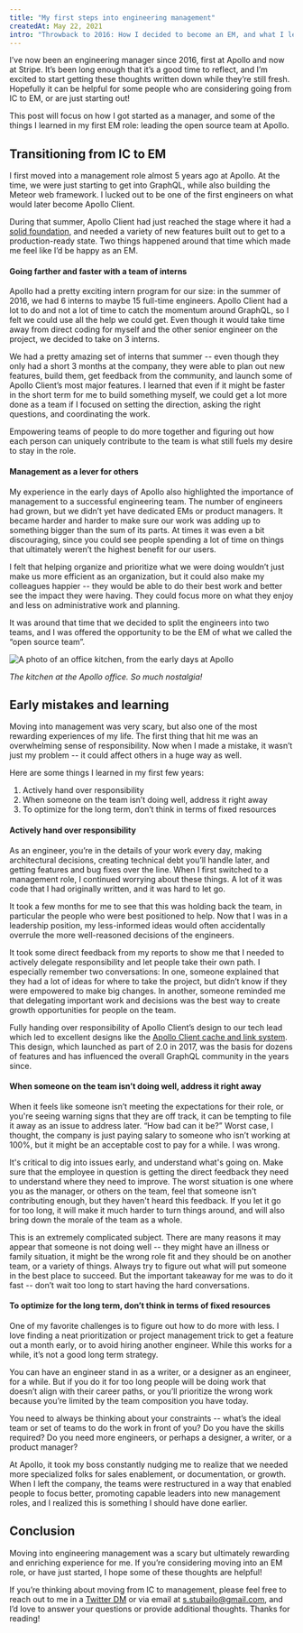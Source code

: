 ```yaml
---
title: "My first steps into engineering management"
createdAt: May 22, 2021
intro: "Throwback to 2016: How I decided to become an EM, and what I learned in the first year"
---
```


I’ve now been an engineering manager since 2016, first at Apollo and now at Stripe. It’s been long enough that it’s a good time to reflect, and I’m excited to start getting these thoughts written down while they’re still fresh. Hopefully it can be helpful for some people who are considering going from IC to EM, or are just starting out!

This post will focus on how I got started as a manager, and some of the things I learned in my first EM role: leading the open source team at Apollo.

## Transitioning from IC to EM

I first moved into a management role almost 5 years ago at Apollo. At the time, we were just starting to get into GraphQL, while also building the Meteor web framework. I lucked out to be one of the first engineers on what would later become Apollo Client.

During that summer, Apollo Client had just reached the stage where it had a [solid foundation](https://www.apollographql.com/blog/apollo-client-graphql-with-react-and-redux-49b35d0f2641/), and needed a variety of new features built out to get to a production-ready state. Two things happened around that time which made me feel like I’d be happy as an EM.

#### Going farther and faster with a team of interns

Apollo had a pretty exciting intern program for our size: in the summer of 2016, we had 6 interns to maybe 15 full-time engineers. Apollo Client had a lot to do and not a lot of time to catch the momentum around GraphQL, so I felt we could use all the help we could get. Even though it would take time away from direct coding for myself and the other senior engineer on the project, we decided to take on 3 interns.

We had a pretty amazing set of interns that summer -- even though they only had a short 3 months at the company, they were able to plan out new features, build them, get feedback from the community, and launch some of Apollo Client’s most major features. I learned that even if it might be faster in the short term for me to build something myself, we could get a lot more done as a team if I focused on setting the direction, asking the right questions, and coordinating the work.

Empowering teams of people to do more together and figuring out how each person can uniquely contribute to the team is what still fuels my desire to stay in the role.

#### Management as a lever for others

My experience in the early days of Apollo also highlighted the importance of management to a successful engineering team. The number of engineers had grown, but we didn’t yet have dedicated EMs or product managers. It became harder and harder to make sure our work was adding up to something bigger than the sum of its parts. At times it was even a bit discouraging, since you could see people spending a lot of time on things that ultimately weren’t the highest benefit for our users.

I felt that helping organize and prioritize what we were doing wouldn’t just make us more efficient as an organization, but it could also make my colleagues happier -- they would be able to do their best work and better see the impact they were having. They could focus more on what they enjoy and less on administrative work and planning.

It was around that time that we decided to split the engineers into two teams, and I was offered the opportunity to be the EM of what we called the “open source team”.

![A photo of an office kitchen, from the early days at Apollo](blog/first-steps-eng-management/office.jpg)

_The kitchen at the Apollo office. So much nostalgia!_

## Early mistakes and learning

Moving into management was very scary, but also one of the most rewarding experiences of my life. The first thing that hit me was an overwhelming sense of responsibility. Now when I made a mistake, it wasn’t just my problem -- it could affect others in a huge way as well.

Here are some things I learned in my first few years:

1. Actively hand over responsibility
2. When someone on the team isn’t doing well, address it right away
3. To optimize for the long term, don’t think in terms of fixed resources

#### Actively hand over responsibility

As an engineer, you’re in the details of your work every day, making architectural decisions, creating technical debt you’ll handle later, and getting features and bug fixes over the line. When I first switched to a management role, I continued worrying about these things. A lot of it was code that I had originally written, and it was hard to let go.

It took a few months for me to see that this was holding back the team, in particular the people who were best positioned to help. Now that I was in a leadership position, my less-informed ideas would often accidentally overrule the more well-reasoned decisions of the engineers.

It took some direct feedback from my reports to show me that I needed to actively delegate responsibility and let people take their own path. I especially remember two conversations: In one, someone explained that they had a lot of ideas for where to take the project, but didn’t know if they were empowered to make big changes. In another, someone reminded me that delegating important work and decisions was the best way to create growth opportunities for people on the team.

Fully handing over responsibility of Apollo Client’s design to our tech lead which led to excellent designs like the [Apollo Client cache and link system](https://www.apollographql.com/blog/apollo-client-2-0-5c8d0affcec7/). This design, which launched as part of 2.0 in 2017, was the basis for dozens of features and has influenced the overall GraphQL community in the years since.

#### When someone on the team isn’t doing well, address it right away

When it feels like someone isn’t meeting the expectations for their role, or you're seeing warning signs that they are off track, it can be tempting to file it away as an issue to address later. “How bad can it be?” Worst case, I thought, the company is just paying salary to someone who isn’t working at 100%, but it might be an acceptable cost to pay for a while. I was wrong.

It's critical to dig into issues early, and understand what's going on. Make sure that the employee in question is getting the direct feedback they need to understand where they need to improve. The worst situation is one where you as the manager, or others on the team, feel that someone isn't contributing enough, but they haven't heard this feedback. If you let it go for too long, it will make it much harder to turn things around, and will also bring down the morale of the team as a whole.

This is an extremely complicated subject. There are many reasons it may appear that someone is not doing well -- they might have an illness or family situation, it might be the wrong role fit and they should be on another team, or a variety of things. Always try to figure out what will put someone in the best place to succeed. But the important takeaway for me was to do it fast -- don’t wait too long to start having the hard conversations.

#### To optimize for the long term, don’t think in terms of fixed resources

One of my favorite challenges is to figure out how to do more with less. I love finding a neat prioritization or project management trick to get a feature out a month early, or to avoid hiring another engineer. While this works for a while, it’s not a good long term strategy.

You can have an engineer stand in as a writer, or a designer as an engineer, for a while. But if you do it for too long people will be doing work that doesn’t align with their career paths, or you’ll prioritize the wrong work because you’re limited by the team composition you have today.

You need to always be thinking about your constraints -- what’s the ideal team or set of teams to do the work in front of you? Do you have the skills required? Do you need more engineers, or perhaps a designer, a writer, or a product manager?

At Apollo, it took my boss constantly nudging me to realize that we needed more specialized folks for sales enablement, or documentation, or growth. When I left the company, the teams were restructured in a way that enabled people to focus better, promoting capable leaders into new management roles, and I realized this is something I should have done earlier.

## Conclusion

Moving into engineering management was a scary but ultimately rewarding and enriching experience for me. If you’re considering moving into an EM role, or have just started, I hope some of these thoughts are helpful!

If you’re thinking about moving from IC to management, please feel free to reach out to me in a [Twitter DM](https://twitter.com/stubailo) or via email at s.stubailo@gmail.com, and I’d love to answer your questions or provide additional thoughts. Thanks for reading!
